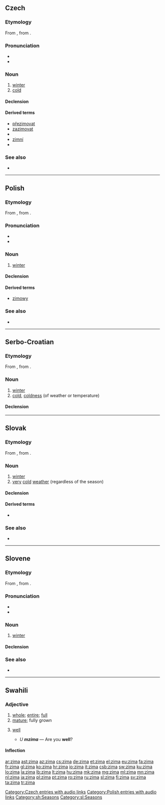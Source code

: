 ==Czech==

===Etymology===
From {{etyl|sla-pro|cs}} {{recons|zima|lang=sla-pro}}, from {{etyl|ine-pro|cs}} {{recons|ǵʰeymeh₂|lang=ine-pro}}.

===Pronunciation===
* {{IPA|/ˈzɪma/|lang=cs}}
* {{audio|Cs-zima.ogg|audio}}

===Noun===
{{cs-noun|g=f}}

# [[winter]]
# [[cold]]

====Declension====
{{cs-decl-noun|zima|zimy|zimě|zimu|zimo|zimě|zimou|zimy|zim|zimám|zimy|zimy|zimách|zimami}}

====Derived terms====
* [[přezimovat]]
* [[zazimovat]]
* {{l|cs|zimnice|g=f}}
* [[zimní]]
* {{l|cs|zimomřivý|g=m}}

===See also===
* {{list:seasons/cs}}

[[Category:Czech entries with audio links]]

----

==Polish==

===Etymology===
From {{etyl|sla-pro|pl}} {{recons|zima|lang=sla-pro}}, from {{etyl|ine-pro|pl}} {{recons|ǵʰeymeh₂|lang=ine-pro}}.

===Pronunciation===
* {{IPA|[ˈʑima]|lang=pl}}
* {{audio|pl-zima.ogg|audio}}

===Noun===
{{pl-noun|f}}

# [[winter]]

====Declension====
{{pl-decl-noun-f|zi|m}}

====Derived terms====
* [[zimowy]]

===See also===
* {{list:seasons/pl}}

[[Category:Polish entries with audio links]]

----

==Serbo-Croatian==

===Etymology===
From {{etyl|sla-pro|sh}} {{recons|zima|lang=sla-pro}}, from {{etyl|ine-pro|sh}} {{recons|ǵʰeymeh₂|lang=ine-pro}}.

===Noun===
{{sh-noun|g=f|head=zíma|r|зима|зи́ма}}

# [[winter]]
# [[cold]], [[coldness]] (of weather or temperature)

====Declension====
{{sh-decl-noun
|zima|zime
|zime|zima
|zimi|zimama
|zimu|zime
|zimo|zime
|zimi|zimama
|zimom|zimama
}}

[[Category:sh:Seasons]]

----

==Slovak==

===Etymology===
From {{etyl|sla-pro|sk}} {{recons|zima|lang=sla-pro}}, from {{etyl|ine-pro|sk}} {{recons|ǵʰeymeh₂|lang=ine-pro}}.

===Noun===
{{sk-noun|g=f|pl=zimy}}

# [[winter]]
# [[very]] [[cold]] [[weather]] (regardless of the season)

====Declension====
{{sk-decl-noun|zima|zimy|zime|zimu|zime|zimou|zimy|zím|zimám|zimy|zimách|zimami}}

====Derived terms====
* {{l|sk|zimný}}

===See also===
* {{list:seasons/sk}}

----

==Slovene==

===Etymology===
From {{etyl|sla-pro|sl}} {{recons|zima|lang=sla-pro}}, from {{etyl|ine-pro|sl}} {{recons|ǵʰeymeh₂|lang=ine-pro}}.

===Pronunciation===
* {{IPA|lang=sl|/ˈzìːma/}}
* {{sl-tonal|zíma}}

===Noun===
{{sl-noun|head=zíma|f}}

# [[winter]]

====Declension====
{{sl-decl-noun-f|zim}}

===See also===
* {{list:seasons/sl}}

[[Category:sl:Seasons]]

----
==Swahili==
===Adjective===
{{sw-adj}}

# [[whole]]; [[entire]]; [[full]]
# [[mature]]; fully grown
# {{context|in greetings|lang=sw}} [[well]]
#*''U '''mzima''''' — Are you '''well'''?

====Inflection====
{{sw-decl}}

[[ar:zima]]
[[ast:zima]]
[[az:zima]]
[[cs:zima]]
[[de:zima]]
[[et:zima]]
[[el:zima]]
[[eu:zima]]
[[fa:zima]]
[[fr:zima]]
[[gl:zima]]
[[ko:zima]]
[[hr:zima]]
[[io:zima]]
[[it:zima]]
[[csb:zima]]
[[sw:zima]]
[[ku:zima]]
[[lo:zima]]
[[la:zima]]
[[lb:zima]]
[[lt:zima]]
[[hu:zima]]
[[mk:zima]]
[[mg:zima]]
[[ml:zima]]
[[mn:zima]]
[[nl:zima]]
[[ja:zima]]
[[pl:zima]]
[[pt:zima]]
[[ro:zima]]
[[ru:zima]]
[[sl:zima]]
[[fi:zima]]
[[sv:zima]]
[[ta:zima]]
[[tr:zima]]